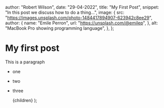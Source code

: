 
  author: "Robert Wilson",
  date: "29-04-2022",
  title: "My First Post",
  snippet: "In this post we discuss how to do a thing...",
  image: {
    src: "https://images.unsplash.com/photo-1484417894907-623942c8ee29",
    author: {
      name: "Emile Perron",
      url: "https://unsplash.com/@emilep",
    },
    alt: "MacBook Pro showing programming language",
  },
};

# My first post

This is a paragraph

- one
- two
- three

  <PostLayout meta={meta}>{children}</PostLayout>
);
